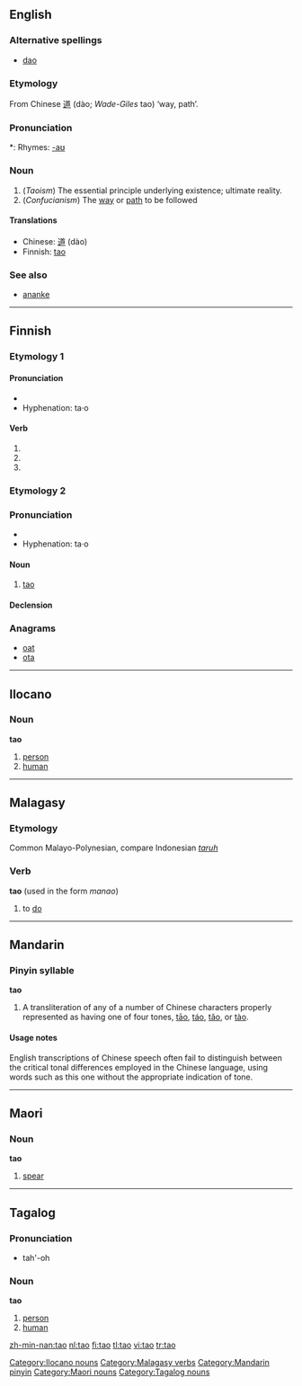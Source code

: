 {{see|tāo|táo|tǎo|tào}}
==English==
{{wikipedia}}

===Alternative spellings===
* [[dao]]

===Etymology===
From Chinese [[道]] (dào; ''Wade-Giles'' tao) ‘way, path’.

===Pronunciation===
{{IPA|/taʊ/}}
*: Rhymes: [[Rhymes:English:-aʊ|-aʊ]]

===Noun===
{{en-noun|-}}

# (''Taoism'')  The essential principle underlying existence; ultimate reality.
# (''Confucianism'') The [[way]] or [[path]] to be followed

====Translations====
* Chinese: [[道]] (dào)
* Finnish: [[#Finnish|tao]]

===See also===
* [[ananke]]

----

==Finnish==

===Etymology 1===

====Pronunciation====
{{rfc-level|check placement of Pronunciation}}
* {{IPA|lang=fi|[ˈt̪ɑ.oˣ]}}
* Hyphenation: ta·o

====Verb====
{{infl|fi|verb form}}

# {{fi-form of|takoa|type=verb|mood=indicative|tense=present connegative}}
# {{fi-form of|takoa|type=verb|pr=second person|pl=singular|mood=imperative|tense=present}}
# {{fi-form of|takoa|type=verb|pr=second person|pl=singular|mood=imperative|tense=present connegative}}

===Etymology 2===

===Pronunciation===
* {{IPA|lang=fi|[ˈt̪ɑ.o]}}
* Hyphenation: ta·o

====Noun====
{{infl|fi|noun}}

# [[#English|tao]]

====Declension====
{{fi-decl-valo|ta|np=1}}

===Anagrams===
* [[oat#Finnish|oat]]
* [[ota#Finnish|ota]]

----

==Ilocano==

===Noun===
'''tao'''

# [[person]]
# [[human]]

[[Category:Ilocano nouns]]

----

==Malagasy==

===Etymology===
Common Malayo-Polynesian, compare Indonesian ''[[taruh]]''

===Verb===
'''tao''' (used in the form ''manao'')

# to [[do]]

[[Category:Malagasy verbs]]

----

==Mandarin==

===Pinyin syllable===
'''tao'''

# A transliteration of any of a number of Chinese characters properly represented as having one of four tones, [[tāo]], [[táo]], [[tǎo]], or [[tào]].

====Usage notes====
English transcriptions of Chinese speech often fail to distinguish between the critical tonal differences employed in the Chinese language, using words such as this one without the appropriate indication of tone.

[[Category:Mandarin pinyin]]

----

==Maori==

===Noun===
'''tao'''

# [[spear]]

[[Category:Maori nouns]]

----

==Tagalog==

===Pronunciation===
* tah'-oh

===Noun===
'''tao'''

# [[person]]
# [[human]]

[[Category:Tagalog nouns]]

[[zh-min-nan:tao]]
[[nl:tao]]
[[fi:tao]]
[[tl:tao]]
[[vi:tao]]
[[tr:tao]]